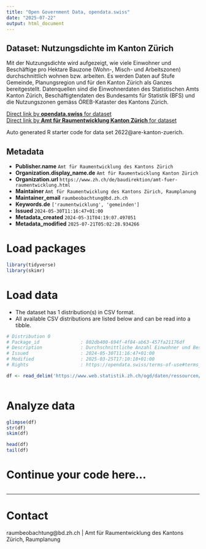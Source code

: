 ```yaml
---
title: "Open Government Data, opendata.swiss"
date: "2025-07-22"
output: html_document
---
```


## Dataset: Nutzungsdichte im Kanton Zürich

Mit der Nutzungsdichte wird aufgezeigt, wie viele Einwohner und Beschäftige pro Hektare Bauzone (Wohn-, Misch- und Arbeitszonen) durchschnittlich wohnen bzw. arbeiten. Es werden Daten auf Stufe Gemeinde, Planungsregion und für den Kanton Zürich als Ganzes bereitgestellt. Datenquellen sind die Einwohnerdaten des Statistischen Amts Kanton Zürich, Beschäftigtendaten des Bundesamts für Statistik (BFS) und die Nutzungszonen gemäss ÖREB-Kataster des Kantons Zürich.

[Direct link by **opendata.swiss** for dataset](https://opendata.swiss/de/dataset/nutzungsdichte-im-kanton-zurich)<br>
[Direct link by **Amt für Raumentwicklung Kanton Zürich** for dataset]()

Auto generated R starter code for data set 2622@are-kanton-zuerich.

## Metadata

- **Publisher.name** `Amt für Raumentwicklung des Kantons Zürich`
- **Organization.display_name.de** `Amt für Raumentwicklung Kanton Zürich`
- **Organization.url** `https://www.zh.ch/de/baudirektion/amt-fuer-raumentwicklung.html`
- **Maintainer** `Amt für Raumentwicklung des Kantons Zürich, Raumplanung`
- **Maintainer_email** `raumbeobachtung@bd.zh.ch`
- **Keywords.de** `['raumentwicklung', 'gemeinden']`
- **Issued** `2024-05-30T11:16:47+01:00`
- **Metadata_created** `2024-05-31T04:19:07.497051`
- **Metadata_modified** `2025-07-21T05:02:28.934266`


# Load packages

```r

library(tidyverse)
library(skimr)

```

# Load data

-   The dataset has 1 distribution(s) in CSV format.
-   All available CSV distributions are listed below and can be read into a tibble.

```r

# Distribution 0
# Package_id               : 802db400-694f-4f84-ab63-457fa21176df
# Description              : Durchschnittliche Anzahl Einwohner und Beschäftigte pro Hektare überbaute Wohn-, Misch- und Arbeitszonen im Kanton Zürich. Mit der Spalte «GEO_LEVEL_LEVEL» können im Vergleich zur Spalte «BFS_NR» neben den Gemeinden und Städten (3) zusätzlich auch die Regionen (6) und der Kanton Zürich (1) als Ganzes identifiziert werden Die Spalte GEBIET_NAME beinhaltet sowohl Gemeinden, Städte, Regionen als auch den ganzen Kanton Zürich. Bei der Berechnung der Werte wurden Wohn-, Misch- und Arbeitszonen auf Stufe Gemeinde im Umfang von weniger als 2 Hektare nicht berücksichtigt.
# Issued                   : 2024-05-30T11:16:47+01:00
# Modified                 : 2025-03-25T17:10:18+01:00
# Rights                   : https://opendata.swiss/terms-of-use#terms_open

df <- read_delim('https://www.web.statistik.zh.ch/ogd/daten/ressourcen/KTZH_00002622_00005364.csv')



```

# Analyze data

```r

glimpse(df)
str(df)
skim(df)

head(df)
tail(df)

```

# Continue your code here...

```r

```

------------------------------------------------------------------------

# Contact

raumbeobachtung@bd.zh.ch | Amt für Raumentwicklung des Kantons Zürich, Raumplanung
